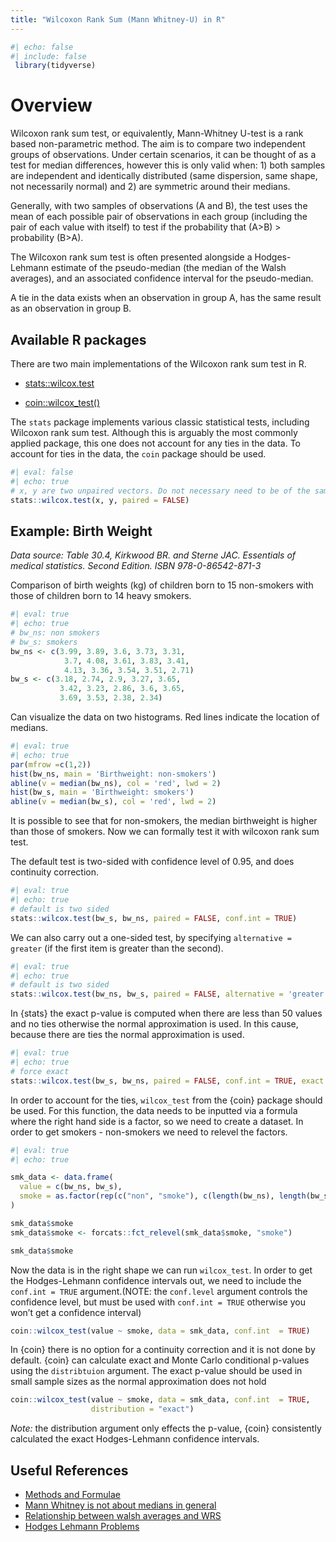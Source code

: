 ```yaml
---
title: "Wilcoxon Rank Sum (Mann Whitney-U) in R"
---
```


```r
#| echo: false
#| include: false
 library(tidyverse)
```

# Overview

Wilcoxon rank sum test, or equivalently, Mann-Whitney U-test is a rank based non-parametric method. The aim is to compare two independent groups of observations. Under certain scenarios, it can be thought of as a test for median differences, however this is only valid when: 1) both samples are independent and identically distributed (same dispersion, same shape, not necessarily normal) and 2) are symmetric around their medians.

Generally, with two samples of observations (A and B), the test uses the mean of each possible pair of observations in each group (including the pair of each value with itself) to test if the probability that (A\>B) \> probability (B\>A).

The Wilcoxon rank sum test is often presented alongside a Hodges-Lehmann estimate of the pseudo-median (the median of the Walsh averages), and an associated confidence interval for the pseudo-median.

A tie in the data exists when an observation in group A, has the same result as an observation in group B.

## Available R packages

There are two main implementations of the Wilcoxon rank sum test in R.

-   [stats::wilcox.test](https://www.rdocumentation.org/packages/stats/versions/3.6.2/topics/wilcox.test)

-   [coin::wilcox_test()](https://cran.r-project.org/web/packages/coin/coin.pdf)

The `stats` package implements various classic statistical tests, including Wilcoxon rank sum test. Although this is arguably the most commonly applied package, this one does not account for any ties in the data. To account for ties in the data, the `coin` package should be used.

```r
#| eval: false
#| echo: true
# x, y are two unpaired vectors. Do not necessary need to be of the same length.
stats::wilcox.test(x, y, paired = FALSE)
```

## Example: Birth Weight

*Data source: Table 30.4, Kirkwood BR. and Sterne JAC. Essentials of medical statistics. Second Edition. ISBN 978-0-86542-871-3*

Comparison of birth weights (kg) of children born to 15 non-smokers with those of children born to 14 heavy smokers.

```r
#| eval: true
#| echo: true
# bw_ns: non smokers
# bw_s: smokers
bw_ns <- c(3.99, 3.89, 3.6, 3.73, 3.31, 
            3.7, 4.08, 3.61, 3.83, 3.41, 
            4.13, 3.36, 3.54, 3.51, 2.71)
bw_s <- c(3.18, 2.74, 2.9, 3.27, 3.65, 
           3.42, 3.23, 2.86, 3.6, 3.65, 
           3.69, 3.53, 2.38, 2.34)
```

Can visualize the data on two histograms. Red lines indicate the location of medians.

```r
#| eval: true
#| echo: true
par(mfrow =c(1,2))
hist(bw_ns, main = 'Birthweight: non-smokers')
abline(v = median(bw_ns), col = 'red', lwd = 2)
hist(bw_s, main = 'Birthweight: smokers')
abline(v = median(bw_s), col = 'red', lwd = 2)
```

It is possible to see that for non-smokers, the median birthweight is higher than those of smokers. Now we can formally test it with wilcoxon rank sum test.

The default test is two-sided with confidence level of 0.95, and does continuity correction.

```r
#| eval: true
#| echo: true
# default is two sided
stats::wilcox.test(bw_s, bw_ns, paired = FALSE, conf.int = TRUE)
```

We can also carry out a one-sided test, by specifying `alternative = greater` (if the first item is greater than the second).

```r
#| eval: true
#| echo: true
# default is two sided
stats::wilcox.test(bw_ns, bw_s, paired = FALSE, alternative = 'greater')
```

In {stats} the exact p-value is computed when there are less than 50 values and no ties otherwise the normal approximation is used. In this cause, because there are ties the normal approximation is used.

```r
#| eval: true
#| echo: true
# force exact
stats::wilcox.test(bw_s, bw_ns, paired = FALSE, conf.int = TRUE, exact = TRUE)
```

In order to account for the ties, `wilcox_test` from the {coin} package should be used. For this function, the data needs to be inputted via a formula where the right hand side is a factor, so we need to create a dataset. In order to get smokers - non-smokers we need to relevel the factors.

```r
#| eval: true
#| echo: true

smk_data <- data.frame(
  value = c(bw_ns, bw_s), 
  smoke = as.factor(rep(c("non", "smoke"), c(length(bw_ns), length(bw_s))))
) 

smk_data$smoke
smk_data$smoke <- forcats::fct_relevel(smk_data$smoke, "smoke")

smk_data$smoke
```

Now the data is in the right shape we can run `wilcox_test`. In order to get the Hodges-Lehmann confidence intervals out, we need to include the `conf.int = TRUE` argument.(NOTE: the `conf.level` argument controls the confidence level, but must be used with `conf.int = TRUE` otherwise you won't get a confidence interval)

```r
coin::wilcox_test(value ~ smoke, data = smk_data, conf.int  = TRUE)
```

In {coin} there is no option for a continuity correction and it is not done by default. {coin} can calculate exact and Monte Carlo conditional p-values using the `distribtuion` argument. The exact p-value should be used in small sample sizes as the normal approximation does not hold

```r

coin::wilcox_test(value ~ smoke, data = smk_data, conf.int  = TRUE,
                  distribution = "exact")
```

*Note:* the distribution argument only effects the p-value, {coin} consistently calculated the exact Hodges-Lehmann confidence intervals.

## Useful References

-   [Methods and Formulae](https://support.minitab.com/en-us/minitab/help-and-how-to/statistics/nonparametrics/how-to/1-sample-wilcoxon/methods-and-formulas/methods-and-formulas)
-   [Mann Whitney is not about medians in general](https://github.com/adrianolszewski/Mann-Whitney-is-not-about-medians-in-general/blob/main/Mann_Whitney_Wilcoxon_fails_as_test_of_medians_literature.md)
-   [Relationship between walsh averages and WRS](https://stats.stackexchange.com/questions/215889/prove-the-relationship-between-walsh-averages-and-wilcoxon-signed-rank-test)
-   [Hodges Lehmann Problems](https://aakinshin.net/posts/r-hodges-lehmann-problems)

